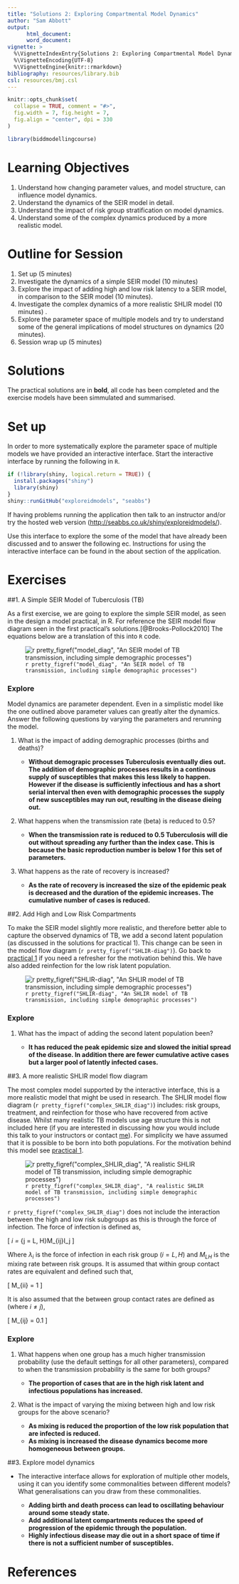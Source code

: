 ```yaml
---
title: "Solutions 2: Exploring Compartmental Model Dynamics"
author: "Sam Abbott"
output: 
      html_document:
      word_document:
vignette: >
  %\VignetteIndexEntry{Solutions 2: Exploring Compartmental Model Dynamics}
  %\VignetteEncoding{UTF-8}
  %\VignetteEngine{knitr::rmarkdown}
bibliography: resources/library.bib  
csl: resources/bmj.csl
---
```


```r
knitr::opts_chunk$set(
  collapse = TRUE, comment = "#>",
  fig.width = 7, fig.height = 7, 
  fig.align = "center", dpi = 330
)

library(biddmodellingcourse)
```

# Learning Objectives

1. Understand how changing parameter values, and model structure, can influence model dynamics.
1. Understand the dynamics of the SEIR model in detail.
1. Understand the impact of risk group stratification on model dynamics.
1. Understand some of the complex dynamics produced by a more realistic model.

# Outline for Session

1. Set up (5 minutes)
1. Investigate the dynamics of a simple SEIR model (10 minutes)
1. Explore the impact of adding high and low risk latency to a SEIR model, in comparison to the SEIR model (10 minutes).
1. Investigate the complex dynamics of a more realistic SHLIR model (10 minutes) .
1. Explore the parameter space of multiple models and try to understand some of the general implications of model structures on dynamics (20 minutes).
1. Session wrap up (5 minutes)

# Solutions

The practical solutions are in **bold**, all code has been completed and the exercise models have been simmulated and summarised.

# Set up 

In order to more systematically explore the parameter space of multiple models we have provided an interactive interface. Start the interactive interface by running the following in `R`.

```r
if (!library(shiny, logical.return = TRUE)) {
  install.packages("shiny")
  library(shiny)
}
shiny::runGitHub("exploreidmodels", "seabbs")
```

If having problems running the application then talk to an instructor and/or try the hosted web version ([http://seabbs.co.uk/shiny/exploreidmodels/](http://seabbs.co.uk/shiny/exploreidmodels/)).


Use this interface to explore the some of the model that have already been discussed and to answer the following ec. Instructions for using the interactive interface can be found in the about section of the application. 

# Exercises

##1. A Simple SEIR Model of Tuberculosis (TB)

As a first exercise, we are going to explore the simple SEIR model, as seen in the design a model practical, in R. For reference the SEIR model flow diagram seen in the first practical's solutions.[@Brooks-Pollock2010] The equations below are a translation of this into `R` code.

![`r pretty_figref("model_diag", "An SEIR model of TB transmission, including simple demographic processes")`](./resources/SEIR_flow_diag.png)


### Explore

Model dynamics are parameter dependent. Even in a simplistic model like the one outlined above parameter values can greatly alter the dynamics. Answer the following questions by varying the parameters and rerunning the model. 

1. What is the impact of adding demographic processes (births and deaths)?
    
    - **Without demograpic processes Tuberculosis eventually dies out. The addition of 
    demographic processes results in a continous supply of susceptibles that makes this less likely to happen. However if the disease is sufficiently infectious and has a short serial interval then even with demographic processes the supply of new susceptibles may run out, resulting in the disease dieing out.**

1. What happens when the transmission rate (beta) is reduced to 0.5?

    - **When the transmission rate is reduced to 0.5 Tuberculosis will die out without spreading any further than the index case. This is because the basic reproduction number is below 1 for this set of parameters.** 


1. What happens as the rate of recovery is increased?

    - **As the rate of recovery is increased the size of the epidemic peak is decreased and the duration of the epidemic increases. The cumulative number of cases is reduced.**


##2. Add High and Low Risk Compartments

To make the SEIR model slightly more realistic, and therefore better able to capture the observed dynamics of TB, we add a second latent population (as discussed in the solutions for practical 1). This change can be seen in the model flow diagram (`r pretty_figref("SHLIR-diag")`). Go back to [practical 1](https://bristolmathmodellers.github.io/biddmodellingcourse/articles/practical_1.html) if you need a refresher for the motivation behind this. We have also added reinfection for the low risk latent population.

![`r pretty_figref("SHLIR-diag", "An SHLIR model of TB transmission, including simple demographic processes")`](./resources/SHLIR_flow_diag.png)

### Explore

1. What has the impact of adding the second latent population been?

    - **It has reduced the peak epidemic size and slowed the initial spread of the disease. In addition there are fewer cumulative active cases but a larger pool of latently infected cases.**

##3. A more realistic SHLIR model flow diagram 

The most complex model supported by the interactive interface, this is a more realistic model that might be used in research.
The SHLIR model flow diagram (`r pretty_figref("complex_SHLIR_diag")`) includes: risk groups, treatment, and reinfection for those who have recovered from active disease. Whilst many realistic TB models use age structure this is not included here (if you are interested in discussing how you would include this talk to your instructors or contact [me](https://www.samabbott.co.uk/)). For simplicity we have assumed that it is possible to be born into both populations. For the motivation behind this model see 
[practical 1](https://bristolmathmodellers.github.io/biddmodellingcourse/articles/practical-one.html). 

![`r pretty_figref("complex_SHLIR_diag", "A realistic SHLIR model of TB transmission, including simple demographic processes")`](./resources/SHLIR_real_flow_diag.png)

`r pretty_figref("complex_SHLIR_diag")` does not include the interaction between the high and low risk subgroups as this is through the force of infection. The force of infection is defined as,

\[ \lambda_i = \beta \sum_{j = L, H}M_{ij}I_j \]

Where $\lambda_i$ is the force of infection in each risk group ($i = L, H$) and $M_{LH}$ is the mixing rate between risk groups. It is assumed that within group contact rates are equivalent and defined such that,

\[ M_{ii} = 1 \]

It is also assumed that the between group contact rates are defined as (where $i \neq j$), 

\[ M_{ij} = 0.1 \]

### Explore


1. What happens when one group has a much higher transmission probability (use the default settings for all other parameters), compared to when the transmission probability is the same for both groups?

    - **The proportion of cases that are in the high risk latent and infectious populations has increased.**
      
1. What is the impact of varying the mixing between high and low risk groups for the above scenario?

    - **As mixing is reduced the proportion of the low risk population that are infected is reduced.**
    - **As mixing is increased the disease dynamics become more homogeneous between groups.**

##3. Explore model dynamics

- The interactive interface allows for exploration of multiple other models, using it can you identify some commonalities between different models? What generalisations can you draw from these commonalities. 

    - **Adding birth and death process can lead to oscillating behaviour around some steady state.**
    - **Add additional latent compartments reduces the speed of progression of the epidemic through the population.**
    - **Highly infectious disease may die out in a short space of time if there is not a sufficient number of susceptibles.**


# References
